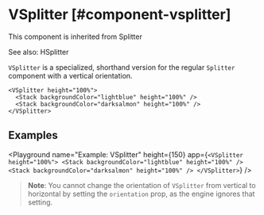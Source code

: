 
# VSplitter [#component-vsplitter]

This component is inherited from <SmartLink href="/components/Splitter">Splitter</SmartLink>

See also: <SmartLink href="/components/HSplitter">HSplitter</SmartLink>

`VSplitter` is a specialized, shorthand version for the regular `Splitter` component with a vertical orientation.

```ueml copy
<VSplitter height="100%">
  <Stack backgroundColor="lightblue" height="100%" />
  <Stack backgroundColor="darksalmon" height="100%" />
</VSplitter>
```

## Examples

<Playground
  name="Example: VSplitter"
  height={150}
  app={`
  <VSplitter height="100%">
    <Stack backgroundColor="lightblue" height="100%" />
    <Stack backgroundColor="darksalmon" height="100%" />
  </VSplitter>
  `}
/>

> **Note**: You cannot change the orientation of `VSplitter` from vertical to horizontal by setting the `orientation` prop, as the engine ignores that setting.


